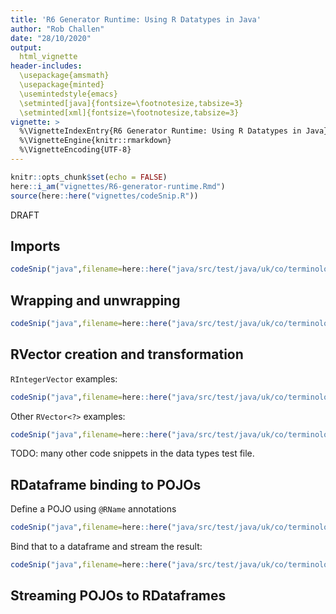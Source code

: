 ```yaml
---
title: 'R6 Generator Runtime: Using R Datatypes in Java'
author: "Rob Challen"
date: "28/10/2020"
output:
  html_vignette
header-includes:
  \usepackage{amsmath}
  \usepackage{minted}
  \usemintedstyle{emacs}
  \setminted[java]{fontsize=\footnotesize,tabsize=3}
  \setminted[xml]{fontsize=\footnotesize,tabsize=3}
vignette: >
  %\VignetteIndexEntry{R6 Generator Runtime: Using R Datatypes in Java}
  %\VignetteEngine{knitr::rmarkdown}
  %\VignetteEncoding{UTF-8}
---
```


```r
knitr::opts_chunk$set(echo = FALSE)
here::i_am("vignettes/R6-generator-runtime.Rmd")
source(here::here("vignettes/codeSnip.R"))
```

<div class="watermark">DRAFT</div>



## Imports


```r
codeSnip("java",filename=here::here("java/src/test/java/uk/co/terminological/rjava/test/TestDatatypes.java"),startMatches = "CS01",endMatches = "CE01")
```

## Wrapping and unwrapping

```r
codeSnip("java",filename=here::here("java/src/test/java/uk/co/terminological/rjava/test/TestDatatypes.java"),startMatches = "CS04",endMatches = "CE04")
```


## RVector creation and transformation

`RIntegerVector` examples:

```r
codeSnip("java",filename=here::here("java/src/test/java/uk/co/terminological/rjava/test/TestDatatypes.java"),startMatches = "CS02",endMatches = "CE02")
```

Other `RVector<?>` examples:

```r
codeSnip("java",filename=here::here("java/src/test/java/uk/co/terminological/rjava/test/TestDatatypes.java"),startMatches = "CS03",endMatches = "CE03")
```
TODO: many other code snippets in the data types test file.

## RDataframe binding to POJOs

Define a POJO using `@RName` annotations

```r
codeSnip("java",filename=here::here("java/src/test/java/uk/co/terminological/rjava/test/DiamondPOJO.java"))
```
Bind that to a dataframe and stream the result:

```r
codeSnip("java",filename=here::here("java/src/test/java/uk/co/terminological/rjava/test/JavaConversionTest.java"),startMatches = "BOUND_START",endMatches = "BOUND_END")
```

## Streaming POJOs to RDataframes
